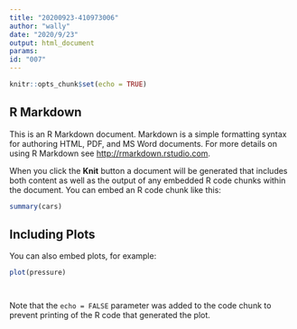 ---
title: "20200923-410973006"
author: "wally"
date: "2020/9/23"
output: html_document
params:
id: "007"
---

```{r setup, include=FALSE}
knitr::opts_chunk$set(echo = TRUE)
```

## R Markdown

This is an R Markdown document. Markdown is a simple formatting syntax for authoring HTML, PDF, and MS Word documents. For more details on using R Markdown see <http://rmarkdown.rstudio.com>.

When you click the **Knit** button a document will be generated that includes both content as well as the output of any embedded R code chunks within the document. You can embed an R code chunk like this:

```{r cars}
summary(cars)
```

## Including Plots

You can also embed plots, for example:

```{r pressure, echo=FALSE}
plot(pressure)
```
```{r}


```
```{Rcpp}

```




Note that the `echo = FALSE` parameter was added to the code chunk to prevent printing of the R code that generated the plot.
